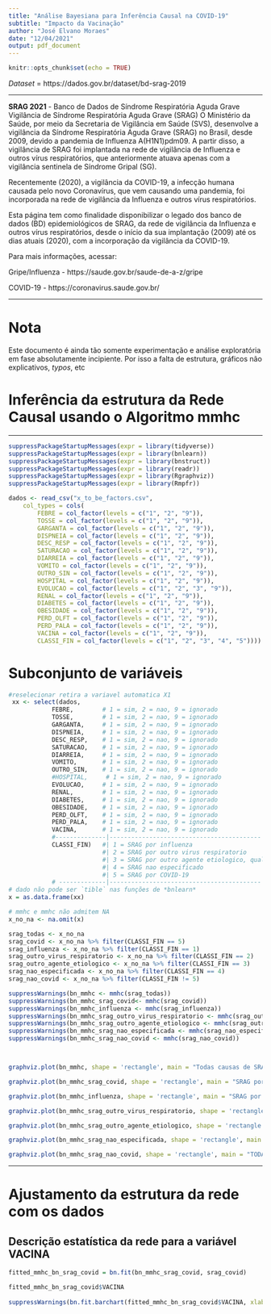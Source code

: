 ```yaml
---
title: "Análise Bayesiana para Inferência Causal na COVID-19"
subtitle: "Impacto da Vacinação"
author: "José Elvano Moraes"
date: "12/04/2021"
output: pdf_document
---
```


```r
knitr::opts_chunk$set(echo = TRUE)
```

*Dataset* = https://dados.gov.br/dataset/bd-srag-2019

--------


**SRAG 2021** - Banco de Dados de Síndrome Respiratória Aguda Grave
Vigilância de Síndrome Respiratória Aguda Grave (SRAG)
O Ministério da Saúde, por meio da Secretaria de Vigilância em Saúde (SVS), desenvolve a vigilância da Síndrome Respiratória Aguda Grave (SRAG) no Brasil, desde 2009, devido a pandemia de Influenza A(H1N1)pdm09. A partir disso, a vigilância de SRAG foi implantada na rede de vigilância de Influenza e outros vírus respiratórios, que anteriormente atuava apenas com a vigilância sentinela de Síndrome Gripal (SG).

Recentemente (2020), a vigilância da COVID-19, a infecção humana causada pelo novo Coronavírus, que vem causando uma pandemia, foi incorporada na rede de vigilância da Influenza e outros vírus respiratórios.

Esta página tem como finalidade disponibilizar o legado dos banco de dados (BD) epidemiológicos de SRAG, da rede de vigilância da Influenza e outros vírus respiratórios, desde o início da sua implantação (2009) até os dias atuais (2020), com a incorporação da vigilância da COVID-19.

Para mais informações, acessar:

Gripe/Influenza - https://saude.gov.br/saude-de-a-z/gripe

COVID-19 - https://coronavirus.saude.gov.br/

--------

# Nota
Este documento é ainda tão somente experimentação e análise exploratória em fase absolutamente incipiente. Por isso a falta de estrutura, gráficos não explicativos, *typos*, etc

# Inferência da estrutura da Rede Causal usando o Algoritmo **mmhc**

-------

```r
suppressPackageStartupMessages(expr = library(tidyverse))
suppressPackageStartupMessages(expr = library(bnlearn))
suppressPackageStartupMessages(expr = library(bnstruct))
suppressPackageStartupMessages(expr = library(readr))
suppressPackageStartupMessages(expr = library(Rgraphviz))
suppressPackageStartupMessages(expr = library(Rmpfr))
```


```r
dados <- read_csv("x_to_be_factors.csv", 
    col_types = cols(
        FEBRE = col_factor(levels = c("1", "2", "9")), 
        TOSSE = col_factor(levels = c("1", "2", "9")), 
        GARGANTA = col_factor(levels = c("1", "2", "9")), 
        DISPNEIA = col_factor(levels = c("1", "2", "9")), 
        DESC_RESP = col_factor(levels = c("1", "2", "9")), 
        SATURACAO = col_factor(levels = c("1", "2", "9")), 
        DIARREIA = col_factor(levels = c("1", "2", "9")), 
        VOMITO = col_factor(levels = c("1", "2", "9")), 
        OUTRO_SIN = col_factor(levels = c("1", "2", "9")), 
        HOSPITAL = col_factor(levels = c("1", "2", "9")), 
        EVOLUCAO = col_factor(levels = c("1", "2", "3", "9")), 
        RENAL = col_factor(levels = c("1", "2", "9")), 
        DIABETES = col_factor(levels = c("1", "2", "9")), 
        OBESIDADE = col_factor(levels = c("1", "2", "9")), 
        PERD_OLFT = col_factor(levels = c("1", "2", "9")), 
        PERD_PALA = col_factor(levels = c("1", "2", "9")), 
        VACINA = col_factor(levels = c("1", "2", "9")), 
        CLASSI_FIN = col_factor(levels = c("1", "2", "3", "4", "5"))))
```

# Subconjunto de variáveis
```r
#reselecionar retira a variavel automatica X1
 xx <- select(dados,
            FEBRE,        # 1 = sim, 2 = nao, 9 = ignorado
            TOSSE,        # 1 = sim, 2 = nao, 9 = ignorado
            GARGANTA,     # 1 = sim, 2 = nao, 9 = ignorado
            DISPNEIA,     # 1 = sim, 2 = nao, 9 = ignorado
            DESC_RESP,    # 1 = sim, 2 = nao, 9 = ignorado
            SATURACAO,    # 1 = sim, 2 = nao, 9 = ignorado
            DIARREIA,     # 1 = sim, 2 = nao, 9 = ignorado
            VOMITO,       # 1 = sim, 2 = nao, 9 = ignorado
            OUTRO_SIN,    # 1 = sim, 2 = nao, 9 = ignorado
            #HOSPITAL,     # 1 = sim, 2 = nao, 9 = ignorado
            EVOLUCAO,     # 1 = sim, 2 = nao, 9 = ignorado 
            RENAL,        # 1 = sim, 2 = nao, 9 = ignorado
            DIABETES,     # 1 = sim, 2 = nao, 9 = ignorado
            OBESIDADE,    # 1 = sim, 2 = nao, 9 = ignorado
            PERD_OLFT,    # 1 = sim, 2 = nao, 9 = ignorado
            PERD_PALA,    # 1 = sim, 2 = nao, 9 = ignorado
            VACINA,       # 1 = sim, 2 = nao, 9 = ignorado
            #--------------|------------------------------------------
            CLASSI_FIN)   #| 1 = SRAG por influenza 
                          #| 2 = SRAG por outro virus respiratorio
                          #| 3 = SRAG por outro agente etiologico, qual:
                          #| 4 = SRAG nao especificado 
                          #| 5 = SRAG por COVID-19
            # -------------|------------------------------------------
# dado não pode ser `tible` nas funções de *bnlearn*
x = as.data.frame(xx)
```

```r
# mmhc e mmhc não admitem NA
x_no_na <- na.omit(x)
```

```r
srag_todas <- x_no_na
srag_covid <- x_no_na %>% filter(CLASSI_FIN == 5)
srag_influenza <- x_no_na %>% filter(CLASSI_FIN == 1)
srag_outro_virus_respiratorio <- x_no_na %>% filter(CLASSI_FIN == 2)
srag_outro_agente_etiologico <- x_no_na %>% filter(CLASSI_FIN == 3)
srag_nao_especificada <- x_no_na %>% filter(CLASSI_FIN == 4)
srag_nao_covid <- x_no_na %>% filter(CLASSI_FIN != 5)
```


```r
suppressWarnings(bn_mmhc <- mmhc(srag_todas))
suppressWarnings(bn_mmhc_srag_covid<- mmhc(srag_covid))
suppressWarnings(bn_mmhc_influenza <- mmhc(srag_influenza))
suppressWarnings(bn_mmhc_srag_outro_virus_respiratorio <- mmhc(srag_outro_virus_respiratorio))
suppressWarnings(bn_mmhc_srag_outro_agente_etiologico <- mmhc(srag_outro_agente_etiologico))
suppressWarnings(bn_mmhc_srag_nao_especificada <- mmhc(srag_nao_especificada))
suppressWarnings(bn_mmhc_srag_nao_covid <- mmhc(srag_nao_covid))



graphviz.plot(bn_mmhc, shape = 'rectangle', main = "Todas causas de SRAG")

graphviz.plot(bn_mmhc_srag_covid, shape = 'rectangle', main = "SRAG por COVID-19")

graphviz.plot(bn_mmhc_influenza, shape = 'rectangle', main = "SRAG por Influenza")

graphviz.plot(bn_mmhc_srag_outro_virus_respiratorio, shape = 'rectangle', main = "SRAG por Outro  Virus Respiratório")

graphviz.plot(bn_mmhc_srag_outro_agente_etiologico, shape = 'rectangle', main = "SRAG por Outros Agentes Etiológicos")

graphviz.plot(bn_mmhc_srag_nao_especificada, shape = 'rectangle', main = "SRAG Não Especificada")

graphviz.plot(bn_mmhc_srag_nao_covid, shape = 'rectangle', main = "TODAS SRAG Não COVID-19")
```

-----------

# Ajustamento da estrutura da rede com os dados

## Descrição estatística da rede para a variável VACINA
```r
fitted_mmhc_bn_srag_covid = bn.fit(bn_mmhc_srag_covid, srag_covid)

fitted_mmhc_bn_srag_covid$VACINA
    
suppressWarnings(bn.fit.barchart(fitted_mmhc_bn_srag_covid$VACINA, xlab = "Probabilidade", ylab = "VACINA SRAG POR COVID-19"))
```